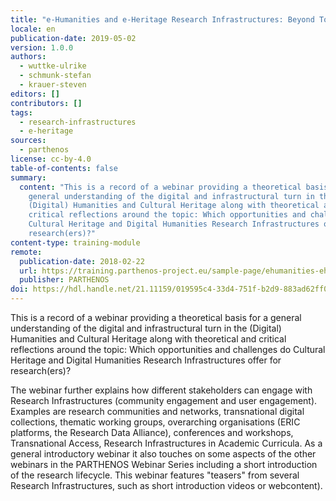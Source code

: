 ```yaml
---
title: "e-Humanities and e-Heritage Research Infrastructures: Beyond Tools"
locale: en
publication-date: 2019-05-02
version: 1.0.0
authors:
  - wuttke-ulrike
  - schmunk-stefan
  - krauer-steven
editors: []
contributors: []
tags:
  - research-infrastructures
  - e-heritage
sources:
  - parthenos
license: cc-by-4.0
table-of-contents: false
summary:
  content: "This is a record of a webinar providing a theoretical basis for a
    general understanding of the digital and infrastructural turn in the
    (Digital) Humanities and Cultural Heritage along with theoretical and
    critical reflections around the topic: Which opportunities and challenges do
    Cultural Heritage and Digital Humanities Research Infrastructures offer for
    research(ers)?"
content-type: training-module
remote:
  publication-date: 2018-02-22
  url: https://training.parthenos-project.eu/sample-page/ehumanities-eheritage-webinar-series/webinar-beyond-tools/
  publisher: PARTHENOS
doi: https://hdl.handle.net/21.11159/019595c4-33d4-751f-b2d9-883ad62ff0fd
---
```

This is a record of a webinar providing a theoretical basis for a general understanding of the digital and infrastructural turn in the (Digital) Humanities and Cultural Heritage along with theoretical and critical reflections around the topic: Which opportunities and challenges do Cultural Heritage and Digital Humanities Research Infrastructures offer for research(ers)?

The webinar further explains how different stakeholders can engage with Research Infrastructures (community engagement and user engagement). Examples are research communities and networks, transnational digital collections, thematic working groups, overarching organisations (ERIC platforms, the Research Data Alliance), conferences and workshops, Transnational Access, Research Infrastructures in Academic Curricula. As a general introductory webinar it also touches on some aspects of the other webinars in the PARTHENOS Webinar Series including a short introduction of the research lifecycle. This webinar features "teasers" from several Research Infrastructures, such as short introduction videos or webcontent).

<ExternalResource title="Interested in learning more?" subtitle="Check out e-Humanities and e-Heritage Research Infrastructures: Beyond Tools on PARTHENOS" url="https://training.parthenos-project.eu/sample-page/ehumanities-eheritage-webinar-series/webinar-beyond-tools/" />
